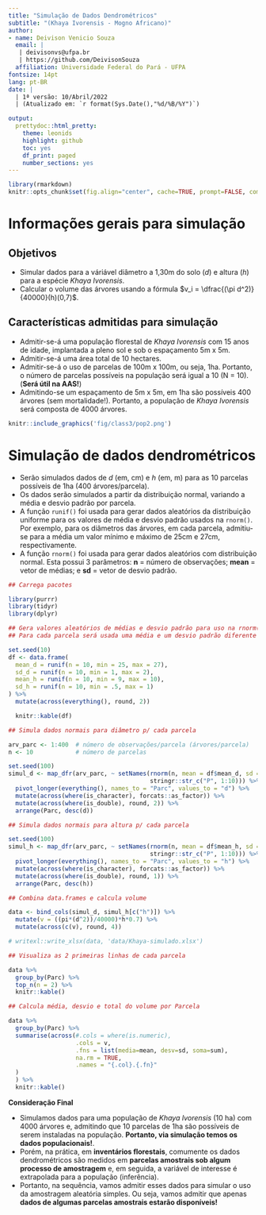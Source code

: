 ```yaml
---
title: "Simulação de Dados Dendrométricos"
subtitle: "(Khaya Ivorensis - Mogno Africano)"
author:
- name: Deivison Venicio Souza
  email: |
   | deivisonvs@ufpa.br
   | https://github.com/DeivisonSouza
  affiliation: Universidade Federal do Pará - UFPA
fontsize: 14pt
lang: pt-BR
date: |
  | 1ª versão: 10/Abril/2022
  | (Atualizado em: `r format(Sys.Date(),"%d/%B/%Y")`)

output:
  prettydoc::html_pretty:
    theme: leonids
    highlight: github
    toc: yes
    df_print: paged
    number_sections: yes
---
```


```r
library(rmarkdown)
knitr::opts_chunk$set(fig.align="center", cache=TRUE, prompt=FALSE, comment = NA, eval = TRUE)
```


# Informações gerais para simulação

## Objetivos

- Simular dados para a váriável diâmetro a 1,30m do solo ($d$) e altura ($h$) para a espécie *Khaya Ivorensis*.
- Calcular o volume das árvores usando a fórmula $v_i = \dfrac{(\pi d^2)}{40000}(h)(0,7)$.

## Características admitidas para simulação

- Admitir-se-á uma população florestal de *Khaya Ivorensis* com 15 anos de idade, implantada a pleno sol e sob o espaçamento 5m x 5m.
- Admitir-se-á uma área total de 10 hectares.
- Admitir-se-á o uso de parcelas de 100m x 100m, ou seja, 1ha. Portanto, o número de parcelas possíveis na população será igual a 10 (N = 10). (**Será útil na AAS!**)
- Admitindo-se um espaçamento de 5m x 5m, em 1ha são possíveis 400 árvores (sem mortalidade!). Portanto, a população de *Khaya Ivorensis* será composta de 4000 árvores.

```r
knitr::include_graphics('fig/class3/pop2.png')
```

# Simulação de dados dendrométricos

- Serão simulados dados de $d$ (em, cm) e $h$ (em, m) para as 10 parcelas possíveis de 1ha (400 árvores/parcela).
- Os dados serão simulados a partir da distribuição normal, variando a média e desvio padrão por parcela. 
- A função `runif()` foi usada para gerar dados aleatórios da distribuição uniforme para os valores de média e desvio padrão usados na `rnorm()`. Por exemplo, para os diâmetros das árvores, em cada parcela, admitiu-se para a média um valor mínimo e máximo de 25cm e 27cm, respectivamente.
- A função `rnorm()` foi  usada para gerar dados aleatórios com distribuição normal. Esta possui 3 parâmetros: **n** = número de observações; **mean** = vetor de médias; e **sd** = vetor de desvio padrão.


```r
## Carrega pacotes

library(purrr)
library(tidyr)
library(dplyr)
```


```r
## Gera valores aleatórios de médias e desvio padrão para uso na rnorm()
## Para cada parcela será usada uma média e um desvio padrão diferente

set.seed(10)
df <- data.frame(
  mean_d = runif(n = 10, min = 25, max = 27),
  sd_d = runif(n = 10, min = 1, max = 2),
  mean_h = runif(n = 10, min = 9, max = 10),
  sd_h = runif(n = 10, min = .5, max = 1)
) %>% 
  mutate(across(everything(), round, 2))

  knitr::kable(df)
```


```r
## Simula dados normais para diâmetro p/ cada parcela

arv_parc <- 1:400  # número de observações/parcela (árvores/parcela)
n <- 10            # número de parcelas

set.seed(100)
simul_d <- map_dfr(arv_parc, ~ setNames(rnorm(n, mean = df$mean_d, sd = df$sd_d),
                                        stringr::str_c("P", 1:10))) %>%
  pivot_longer(everything(), names_to = "Parc", values_to = "d") %>%
  mutate(across(where(is_character), forcats::as_factor)) %>%
  mutate(across(where(is_double), round, 2)) %>%
  arrange(Parc, desc(d))
```


```r
## Simula dados normais para altura p/ cada parcela

set.seed(100)
simul_h <- map_dfr(arv_parc, ~ setNames(rnorm(n, mean = df$mean_h, sd = df$sd_h),
                                        stringr::str_c("P", 1:10))) %>%
  pivot_longer(everything(), names_to = "Parc", values_to = "h") %>%
  mutate(across(where(is_character), forcats::as_factor)) %>%
  mutate(across(where(is_double), round, 1)) %>%
  arrange(Parc, desc(h))
```


```r
## Combina data.frames e calcula volume

data <- bind_cols(simul_d, simul_h[c("h")]) %>%
  mutate(v = ((pi*(d^2))/40000)*h*0.7) %>% 
  mutate(across(c(v), round, 4))

# writexl::write_xlsx(data, 'data/Khaya-simulado.xlsx')
```


```r
## Visualiza as 2 primeiras linhas de cada parcela

data %>%
  group_by(Parc) %>%
  top_n(n = 2) %>% 
  knitr::kable()
```


```r
## Calcula média, desvio e total do volume por Parcela

data %>%
  group_by(Parc) %>%
  summarise(across(#.cols = where(is.numeric),
                   .cols = v,
                   .fns = list(media=mean, desv=sd, soma=sum),
                   na.rm = TRUE,
                   .names = "{.col}.{.fn}"
  )
  ) %>% 
  knitr::kable()
```

**Consideração Final**

- Simulamos dados para uma população de *Khaya Ivorensis* (10 ha) com 4000 árvores e, admitindo que 10 parcelas de 1ha são possíveis de serem instaladas na população. **Portanto, via simulação temos os dados populacionais!**.
- Porém, na prática, em **inventários florestais**, comumente os dados dendrométricos são medidos em **parcelas amostrais sob algum processo de amostragem** e, em seguida, a variável de interesse é extrapolada para a população (inferência).
- Portanto, na sequência, vamos admitir esses dados para simular o uso da amostragem aleatória simples. Ou seja, vamos admitir que apenas **dados de algumas parcelas amostrais estarão disponíveis!**

